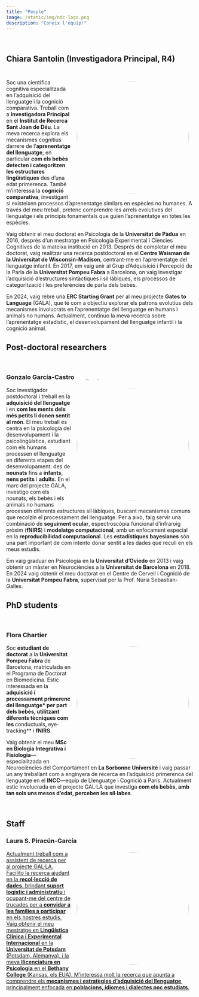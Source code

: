 ```yaml
---
title: "People"
image: /static/img/ndc-logo.png
description: "Coneix l'equip!"
---
```

<link rel="stylesheet" href="https://cdnjs.cloudflare.com/ajax/libs/font-awesome/6.7.2/css/all.min.css" integrity="sha512-Evv84Mr4kqVGRNSgIGL/F/aIDqQb7xQ2vcrdIwxfjThSH8CSR7PBEakCr51Ck+w+/U6swU2Im1vVX0SVk9ABhg==" crossorigin="anonymous" referrerpolicy="no-referrer"/>

<br>

<h2>Chiara Santolin (Investigadora Principal, R4)&nbsp;&nbsp;&nbsp;&nbsp;&nbsp;<a href="mailto:chiara.santolin@sjd.es" class="shadow-sm"><i class="fas fa-envelope text-dark"></i></a>&nbsp;&nbsp;&nbsp;<a href="https://scholar.google.com/citations?user=j-liw-wAAAAJ" target="_blank"><i class="fas fa-graduation-cap text-dark"></i></a>&nbsp;&nbsp;<a href="https://orcid.org/0000-0002-8361-5574" target="_blank"><i class="fa-brands fa-orcid text-dark"></i>
</a>&nbsp;&nbsp;</h2>

![](/static/img/chiara.jpg){width="300px" style="float: right; margin: 5px 15px 5px 15px; border-radius: 50%;"}

Soc una científica cognitiva especialitzada en l'adquisició del llenguatge i la cognició comparativa. Treball com a **Investigadora Principal** en el **Institut de Recerca Sant Joan de Déu**. La meva recerca explora els mecanismes cognitius darrere de l'**aprenentatge del llenguatge**, en particular **com els bebès detecten i categoritzen les estructures lingüístiques** des d'una edat primerenca. També m'interessa la **cognició comparativa**, investigant si existeixen processos d'aprenentatge similars en espècies no humanes. A través del meu treball, pretenc comprendre les arrels evolutives del llenguatge i els principis fonamentals que guien l'aprenentatge en totes les espècies.

Vaig obtenir el meu doctorat en Psicologia de la **Universitat de Pàdua** en 2016, després d'un mestratge en Psicologia Experimental i Ciències Cognitives de la mateixa institució en 2013. Després de completar el meu doctorat, vaig realitzar una recerca postdoctoral en el **Centre Waisman de la Universitat de Wisconsin-Madison**, centrant-me en l'aprenentatge del llenguatge infantil. En 2017, em vaig unir al Grup d'Adquisició i Percepció de la Parla de la **Universitat Pompeu Fabra** a Barcelona, ​​on vaig investigar l'adquisició d'estructures sintàctiques i sil·làbiques, els processos de categorització i les preferències de parla dels bebès.

En 2024, vaig rebre una **ERC Starting Grant** per al meu projecte **Gates to Language** (GALA), que té com a objectiu explorar els patrons evolutius dels mecanismes involucrats en l'aprenentatge del llenguatge en humans i animals no humans. Actualment, continuo la meva recerca sobre l'aprenentatge estadístic, el desenvolupament del llenguatge infantil i la cognició animal.

## Post-doctoral researchers

<br>

<h3>Gonzalo García-Castro&nbsp;&nbsp;&nbsp;&nbsp;&nbsp;<a href="mailto:gonzalo.garcia@sjd.es" class="shadow-sm" target="_blank"><i class="fas fa-envelope text-dark"></i></a>&nbsp;&nbsp;&nbsp;<a href="https://scholar.google.com/citations?user=fHetiuQAAAAJ" target="_blank"><i class="fas fa-graduation-cap text-dark"></i>&nbsp;&nbsp;<a href="https://orcid.org/0000-0002-8553-4209" target="_blank"><i class="fa-brands fa-orcid text-dark"></i></a>&nbsp;&nbsp;<a href="https://twitter.com/gongcastro" target="_blank"><i class="fab fa-twitter text-dark"></i></a>&nbsp;&nbsp;<a href="https://www.linkedin.com/in/gongcastro/" target="_blank"><i class="fa-brands fa-linkedin-in text-dark"></i></a>&nbsp;&nbsp;<a href="https://bsky.app/profile/gongcastro.bsky.social" target="_blank"><i class="fa-brands fa-bluesky text-dark"></i>
</a>&nbsp;&nbsp;<a href="https://hub.docker.com/u/gongcastro" target="_blank"><i class="fa-brands fa-docker text-dark"></i></a>&nbsp;&nbsp;<a href="https://github.com/gongcastro" target="_blank"><i class="fab fa-github text-dark"></i></a></h3>


![](/static/img/gonzalo.jpg){width="300px" style="float: right; margin: 5px 15px 5px 15px; border-radius: 50%;"}

Soc investigador postdoctoral i treball en la **adquisició del llenguatge** i en **com les ments dels més petits li donen sentit al món**. El meu treball es centra en la psicologia del desenvolupament i la psicolingüística, estudiant com els humans processen el llenguatge en diferents etapes del desenvolupament: des de **nounats** fins a **infants**, **nens petits** i **adults**. En el marc del projecte GALA, investigo com els nounats, els bebès i els animals no humans processen diferents estructures sil·làbiques, buscant mecanismes comuns que recolzin el processament del llenguatge. Per a això, faig servir una combinació de **seguiment ocular**, espectroscòpia funcional d'infraroig pròxim (**fNIRS**) i **modelatge computacional**, amb un enfocament especial en la **reproducibilidad computacional**. Les **estadístiques bayesianes** són una part important de com intento donar sentit a les dades que recull en els meus estudis.

Em vaig graduar en Psicologia en la **Universitat d'Oviedo** en 2013 i vaig obtenir un màster en Neurociències a la **Universitat de Barcelona** en 2018. En 2024 vaig obtenir el meu doctorat en el Centre de Cervell i Cognició de la **Universitat Pompeu Fabra**, supervisat per la Prof. Núria Sebastian-Galles.

## PhD students

<br>

<h3>Flora Chartier&nbsp;&nbsp;&nbsp;&nbsp;&nbsp;<a href="mailto:flora.chartier@sjd.es" class="shadow-sm" target="_blank"><i class="fas fa-envelope text-dark"></i></a></h3>

![](/static/img/flora.jpg){width="300px" style="float: right; margin: 5px 15px 5px 15px; border-radius: 50%;"}

Soc **estudiant de doctorat** a la **Universitat Pompeu Fabra** de Barcelona, ​​matriculada en el Programa de Doctorat en Biomedicina. Estic interessada en la **adquisició i processament primerenc del llenguatge* per part dels bebès, utilitzant diferents tècniques com les **conductuals**, **eye-tracking** i **fNIRS**.

Vaig obtenir el meu **MSc en Biologia Integrativa i Fisiologia**---especialitzada en Neurociències del Comportament en **La Sorbonne Université** i vaig passar un any treballant com a enginyera de recerca en l'adquisició primerenca del llenguatge en el **INCC**---equip de Llenguatge i Cognició a París. Actualment estic involucrada en el projecte GAL·LA que investiga **com els bebès, amb tan sols uns mesos d'edat, perceben les síl·labes**.

<br>

## Staff

<h3>Laura S. Piracún-García&nbsp;&nbsp;&nbsp;&nbsp;&nbsp;<a href="mailto:laurasirley.piracun@sjd.es" class="shadow-sm" target="_blank"><i class="fas fa-envelope text-dark"></i></h3>

![](/static/img/laura.jpg){width="300px" style="float: right; margin: 5px 15px 5px 15px; border-radius: 50%;"}

Actualment treball com a assistent de recerca per al projecte GAL·LA. Facilito la recerca ajudant en la **recol·lecció de dades**, brindant **suport logístic i administratiu** i ocupant-me del centre de trucades per a **convidar a les famílies a participar** en els nostres estudis. Vaig obtenir el meu mestratge en **Lingüística Clínica i Experimental Internacional** en la **Universitat de Potsdam** (Potsdam, Alemanya), i la meva **llicenciatura en Psicologia** en el **Bethany College** (Kansas, els EUA). M'interessa molt la recerca que apunta a comprendre els **mecanismes i estratègies d'adquisició del llenguatge**, principalment enfocada en **poblacions, idiomes i dialectes poc estudiats**.
